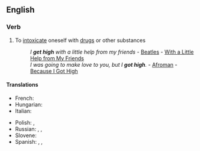 ==English==

===Verb===
{{en-verb|gets high|getting high|got high|gotten high}}

# {{lb|en|idiomatic}} To [[intoxicate]] oneself with [[drugs]] or other substances
#: ''I '''get high''' with a little help from my friends'' - [[Beatles]] - [[w:With a Little Help from My Friends|With a Little Help from My Friends]]
#: ''I was going to make love to you, but I '''got high'''.'' - [[w:Afroman|Afroman]] - [[w:Because I Got High|Because I Got High]]

====Translations====
{{trans-top|get high}}
* French: {{t+|fr|défoncer}}
* Hungarian: {{t+|hu|betép}}
* Italian: {{t+|it|drogarsi}}
{{trans-mid}}
* Polish: {{t|pl|ćpać}}, {{t|pl|jarać}}
* Russian: {{t|ru|пыхнуть}}, {{t|ru|накуриться}}, {{t|ru|словить кайф}}
* Slovene: {{t|sl|zadeti se}}
* Spanish: {{t+|es|drogarse}}, {{t+|es|colocarse}}, {{t+|es|pichicatearse}}
{{trans-bottom}}